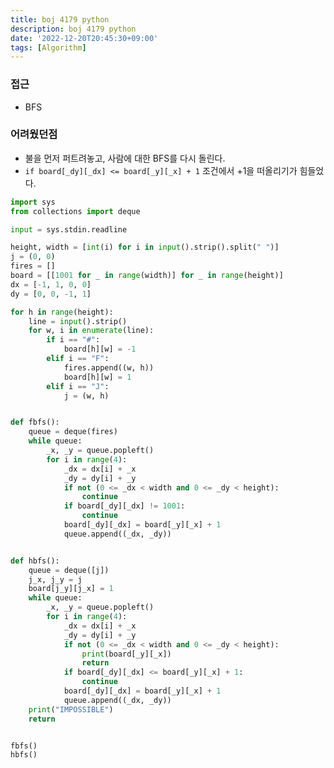 ```yaml
---
title: boj 4179 python
description: boj 4179 python
date: '2022-12-20T20:45:30+09:00'
tags: [Algorithm]
---
```


### 접근
- BFS

### 어려웠던점
- 불을 먼저 퍼트려놓고, 사람에 대한 BFS를 다시 돌린다.
- `if board[_dy][_dx] <= board[_y][_x] + 1` 조건에서 +1을 떠올리기가 힘들었다.


```python
import sys
from collections import deque

input = sys.stdin.readline

height, width = [int(i) for i in input().strip().split(" ")]
j = (0, 0)
fires = []
board = [[1001 for _ in range(width)] for _ in range(height)]
dx = [-1, 1, 0, 0]
dy = [0, 0, -1, 1]

for h in range(height):
    line = input().strip()
    for w, i in enumerate(line):
        if i == "#":
            board[h][w] = -1
        elif i == "F":
            fires.append((w, h))
            board[h][w] = 1
        elif i == "J":
            j = (w, h)


def fbfs():
    queue = deque(fires)
    while queue:
        _x, _y = queue.popleft()
        for i in range(4):
            _dx = dx[i] + _x
            _dy = dy[i] + _y
            if not (0 <= _dx < width and 0 <= _dy < height):
                continue
            if board[_dy][_dx] != 1001:
                continue
            board[_dy][_dx] = board[_y][_x] + 1
            queue.append((_dx, _dy))


def hbfs():
    queue = deque([j])
    j_x, j_y = j
    board[j_y][j_x] = 1
    while queue:
        _x, _y = queue.popleft()
        for i in range(4):
            _dx = dx[i] + _x
            _dy = dy[i] + _y
            if not (0 <= _dx < width and 0 <= _dy < height):
                print(board[_y][_x])
                return
            if board[_dy][_dx] <= board[_y][_x] + 1:
                continue
            board[_dy][_dx] = board[_y][_x] + 1
            queue.append((_dx, _dy))
    print("IMPOSSIBLE")
    return


fbfs()
hbfs()
```

